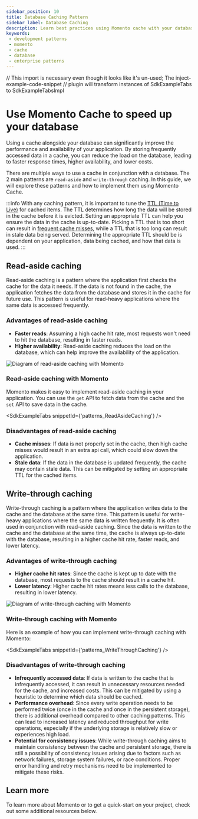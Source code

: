 ```yaml
---
sidebar_position: 10
title: Database Caching Pattern
sidebar_label: Database Caching
description: Learn best practices using Momento cache with your database
keywords:
 - development patterns
 - momento
 - cache
 - database
 - enterprise patterns
---
```


// This import is necessary even though it looks like it's un-used; The inject-example-code-snippet
// plugin will transform instances of SdkExampleTabs to SdkExampleTabsImpl

# Use Momento Cache to speed up your database

Using a cache alongside your database can significantly improve the performance and availability of your application. By storing frequently accessed data in a cache, you can reduce the load on the database, leading to faster response times, higher availability, and lower costs.

There are multiple ways to use a cache in conjunction with a database. The 2 main patterns are `read-aside` and `write-through` caching. In this guide, we will explore these patterns and how to implement them using Momento Cache.


:::info
With any caching pattern, it is important to tune the [TTL (Time to Live)](../learn/how-it-works/cache-eviction-vs-expiration) for cached items. The TTL determines how long the data will be stored in the cache before it is evicted. Setting an appropriate TTL can help you ensure the data in the cache is up-to-date. Picking a TTL that is too short can result in [frequent cache misses](https://www.gomomento.com/blog/the-biggest-miss-in-your-cache-hit-rate), while a TTL that is too long can result in stale data being served. Determining the appropriate TTL should be is dependent on your application, data being cached, and how that data is used.
:::

## Read-aside caching

Read-aside caching is a pattern where the application first checks the cache for the data it needs. If the data is not found in the cache, the application fetches the data from the database and stores it in the cache for future use. This pattern is useful for read-heavy applications where the same data is accessed frequently.

### Advantages of read-aside caching

* **Faster reads**: Assuming a high cache hit rate, most requests won't need to hit the database, resulting in faster reads.
* **Higher availability**: Read-aside caching reduces the load on the database, which can help improve the availability of the application.

![Diagram of read-aside caching with Momento](@site/static/img/cache/patterns/read-aside-caching.png)

### Read-aside caching with Momento

Momento makes it easy to implement read-aside caching in your application. You can use the `get` API to fetch data from the cache and the `set` API to save data in the cache.

<SdkExampleTabs snippetId={'patterns_ReadAsideCaching'} />

### Disadvantages of read-aside caching

* **Cache misses**: If data is not properly set in the cache, then high cache misses would result in an extra api call, which could slow down the application.
* **Stale data**: If the data in the database is updated frequently, the cache may contain stale data. This can be mitigated by setting an appropriate TTL for the cached items.

## Write-through caching

Write-through caching is a pattern where the application writes data to the cache and the database at the same time. This pattern is useful for write-heavy applications where the same data is written frequently. It is often used in conjunction with read-aside caching. Since the data is written to the cache and the database at the same time, the cache is always up-to-date with the database, resulting in a higher cache hit rate, faster reads, and lower latency.

### Advantages of write-through caching

* **Higher cache hit rates**: Since the cache is kept up to date with the database, most requests to the cache should result in a cache hit.
* **Lower latency**: Higher cache hit rates means less calls to the database, resulting in lower latency.

![Diagram of write-through caching with Momento](@site/static/img/cache/patterns/write-through-caching.png)

### Write-through caching with Momento

Here is an example of how you can implement write-through caching with Momento:

<SdkExampleTabs snippetId={'patterns_WriteThroughCaching'} />

### Disadvantages of write-through caching

* **Infrequently accessed data**: If data is written to the cache that is infrequently accessed, it can result in unnecessary resources needed for the cache, and increased costs. This can be mitigated by using a heuristic to determine which data should be cached.
* **Performance overhead**: Since every write operation needs to be performed twice (once in the cache and once in the persistent storage), there is additional overhead compared to other caching patterns. This can lead to increased latency and reduced throughput for write operations, especially if the underlying storage is relatively slow or experiences high load.
* **Potential for consistency issues**: While write-through caching aims to maintain consistency between the cache and persistent storage, there is still a possibility of consistency issues arising due to factors such as network failures, storage system failures, or race conditions. Proper error handling and retry mechanisms need to be implemented to mitigate these risks.

## Learn more

To learn more about Momento or to get a quick-start on your project, check out some additional resources below.

<div style={{
  display: 'flex',
  flexDirection: 'row',
  flexWrap: 'wrap',
  gap: '20px',
  marginBottom: '20px'
}}>
  <ReferenceCard
    title="More about caching patterns"
    link="https://docs.momentohq.com/cache/introduction/common-caching-patterns"
    description="Learn more about common caching patterns and how to use them in your application"
    />
  <ReferenceCard
    title="Caching Strategies"
    link="https://docs.momentohq.com/cache/introduction/common-caching-strategies"
    description="Different levels and layers of caching used throughout your application"
    />
</div>